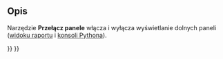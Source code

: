 <languages/>

{{Docnav/pl
|[[BIM_Preflight/pl|Kontrola wstępna]]
|[[BIM_Trash/pl|Przenieś do kosza]]
|[[BIM_Workbench/pl|środowisko pracy BIM]]
|IconL=BIM_Preflight.svg
|IconR=BIM_Trash.svg
|IconC=Workbench_BIM.svg
}}

{{GuiCommand/pl
|Name=BIM TogglePanels
|Name/pl=BIM: Przełącz panele
|MenuLocation=Narzędzia → Przełącz dolne panele
|Workbenches=[[BIM_Workbench/pl|BIM]]
}}

<span id="Description"></span>
==Opis==

Narzędzie '''Przełącz panele''' włącza i wyłącza wyświetlanie dolnych paneli ([[Report_view/pl|widoku raportu]] i [[Python_console/pl|konsoli Pythona]]).


{{Docnav/pl
|[[BIM_Preflight/pl|Kontrola wstępna]]
|[[BIM_Trash/pl|Przenieś do kosza]]
|[[BIM_Workbench/pl|środowisko pracy BIM]]
|IconL=BIM_Preflight.svg
|IconR=BIM_Trash.svg
|IconC=Workbench_BIM.svg
}}

{{BIM_Tools_navi{{#translation:}}}}
{{Userdocnavi{{#translation:}}}}